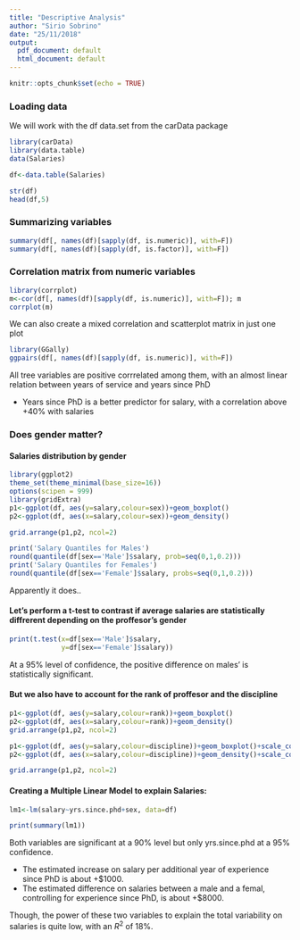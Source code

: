 ```yaml
---
title: "Descriptive Analysis"
author: "Sirio Sobrino"
date: "25/11/2018"
output:
  pdf_document: default
  html_document: default
---
```


```r
knitr::opts_chunk$set(echo = TRUE)
```

### Loading data

We will work with the df data.set from the carData package

```r
library(carData)
library(data.table)
data(Salaries)

df<-data.table(Salaries)

str(df)
head(df,5)

```

### Summarizing variables

```r
summary(df[, names(df)[sapply(df, is.numeric)], with=F])
summary(df[, names(df)[sapply(df, is.factor)], with=F])
```

### Correlation matrix from numeric variables

```r
library(corrplot)
m<-cor(df[, names(df)[sapply(df, is.numeric)], with=F]); m
corrplot(m)
```

We can also create a mixed correlation and scatterplot matrix in just one plot
```r
library(GGally)
ggpairs(df[, names(df)[sapply(df, is.numeric)], with=F])
```

All tree variables are positive corrrelated among them, with an almost linear 
relation between years of service and years since PhD


* Years since PhD is a better predictor for salary, with a correlation above +40% with salaries


### Does gender matter?

#### Salaries distribution by gender
```r
library(ggplot2)
theme_set(theme_minimal(base_size=16))
options(scipen = 999)
library(gridExtra)
p1<-ggplot(df, aes(y=salary,colour=sex))+geom_boxplot()
p2<-ggplot(df, aes(x=salary,colour=sex))+geom_density()

grid.arrange(p1,p2, ncol=2)

```


```r
print('Salary Quantiles for Males')
round(quantile(df[sex=='Male']$salary, prob=seq(0,1,0.2)))
print('Salary Quantiles for Females')
round(quantile(df[sex=='Female']$salary, probs=seq(0,1,0.2)))
```

Apparently it does..  


#### Let's perform a t-test to contrast if average salaries are statistically diffrerent depending on the proffesor's gender
```r
print(t.test(x=df[sex=='Male']$salary,
             y=df[sex=='Female']$salary))
```
At a 95% level of confidence, the positive difference on males' is statistically significant.  


#### But we also have to account for the rank of proffesor and the discipline
```r
p1<-ggplot(df, aes(y=salary,colour=rank))+geom_boxplot()
p2<-ggplot(df, aes(x=salary,colour=rank))+geom_density()
grid.arrange(p1,p2, ncol=2)

p1<-ggplot(df, aes(y=salary,colour=discipline))+geom_boxplot()+scale_color_manual(values = c('orange','aquamarine'))
p2<-ggplot(df, aes(x=salary,colour=discipline))+geom_density()+scale_color_manual(values = c('orange','aquamarine'))

grid.arrange(p1,p2, ncol=2)

```


#### Creating a Multiple Linear Model to explain Salaries:
```r
lm1<-lm(salary~yrs.since.phd+sex, data=df)

print(summary(lm1))

```

Both variables are significant at a 90% level but only yrs.since.phd at a 95% confidence.


* The estimated increase on salary per additional year of experience since PhD is about +$1000.
* The estimated difference on salaries between a male and a femal, controlling for experience since PhD, is about +$8000.

 
Though, the power of these two variables to explain the total variability on salaries is quite low, with an $R^2$ of 18%.

